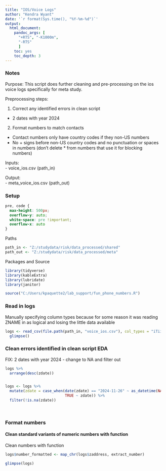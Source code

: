 ```yaml
---
title: "IOS/Voice Logs"
author: "Kendra Wyant"
date: '`r format(Sys.time(), "%Y-%m-%d")`'
output: 
  html_document:
    pandoc_args: [
      "+RTS", "-K1000m",
      "-RTS"
      ]
    toc: yes
    toc_depth: 3
---
```


### Notes
Purpose: This script does further cleaning and pre-processing on the ios voice logs specifically for meta study.    

Preprocessing steps:   

1. Correct any identified errors in clean script    

* 2 dates with year 2024   

2. Format numbers to match contacts   

* Contact numbers only have country codes if they non-US numbers   
* No + signs before non-US country codes and no punctuation or spaces in numbers (don't delete * from numbers that use it for blocking numbers)   

Inputs:  
- voice_ios.csv (path_in)    

Output:   
- meta_voice_ios.csv (path_out)  

### Setup
```css
pre, code {
  max-height: 500px;
  overflow-y: auto;
  white-space: pre !important; 
  overflow-x: auto
}
```

Paths 
```r
path_in <- "Z:/studydata/risk/data_processed/shared"
path_out <- "Z:/studydata/risk/data_processed/meta"
```

Packages and Source
```r
library(tidyverse)
library(kableExtra)
library(lubridate)
library(janitor)

source("C:/Users/kpaquette2/lab_support/fun_phone_numbers.R")
```


### Read in logs
Manually specifying column types because for some reason it was reading ZNAME in as logical and losing the little data available
```r
logs <- read_csv(file.path(path_in, "voice_ios.csv"), col_types = "iTiiiiiiiiiiincccccccTTcc") %>% 
  glimpse()
```

### Clean errors identified in clean script EDA

FIX: 2 dates with year 2024 - change to NA and filter out
```r
logs %>% 
  arrange(desc(zdate))


logs <- logs %>% 
  mutate(zdate = case_when(date(zdate) == "2024-11-26" ~ as_datetime(NA),
                           TRUE ~ zdate)) %>% 
  filter(!is.na(zdate))
```


<br>


### Format numbers

#### Clean standard variants of numeric numbers with function

Clean numbers with function
```r
logs$number_formatted <- map_chr(logs$zaddress, extract_number)

glimpse(logs)
```























<!-- <br> -->

<!-- #### Spaces and dashes -->
<!-- ```{r} -->
<!-- logs %>%  -->
<!--   filter(str_detect(number, "[[:space:]-]")) %>% -->
<!--   select(number, number_formatted) -->
<!-- ``` -->

<!-- <br> -->

<!-- #### Country codes    -->
<!-- *US numbers either have no country code, a +1, a 1 or a +. Some also have no area code.*    -->

<!-- **US country codes that start with +1** -->
<!-- ```{r} -->
<!-- logs %>%  -->
<!--   filter(str_detect(number, "^\\+1")) %>%  -->
<!--   select(number, number_formatted) %>%  -->
<!--   print(n = Inf) -->
<!-- ``` -->


<!-- Pull out area codes to look for any possible exceptions     -->
<!-- One number has area code as 000   -->
<!-- ```{r} -->
<!-- logs %>%  -->
<!--   # filter to numbers of interest -->
<!--   filter(str_detect(number, "^\\+1") & nchar(number) == 12) %>% -->
<!--   # convert to numbers to vector -->
<!--   select(number) %>%  -->
<!--   unlist() %>%  -->
<!--   # extract first 3 digits after +1 and count -->
<!--   str_sub(3, 5) %>%  -->
<!--   janitor::tabyl()  -->
<!-- ``` -->


<!-- +1 not eliminated on following numbers -->
<!-- ```{r} -->
<!-- logs %>%  -->
<!--   filter(str_detect(number, "\\+1") & is.na(number_formatted)) %>%  -->
<!--   filter(is.na(number_formatted)) %>%  -->
<!--   select(number, number_formatted)  -->
<!-- ``` -->

<!-- <br> -->

<!-- **US country codes that start with 1**     -->
<!-- ```{r} -->
<!-- logs %>%  -->
<!--   filter(str_detect(number, "^1")) %>%  -->
<!--   select(number, number_formatted) %>%  -->
<!--   print(n = Inf) -->
<!-- ``` -->


<!-- Pull out area codes to look for any possible exceptions    -->
<!-- Area codes all seem reasonable -->
<!-- ```{r} -->
<!-- logs %>%  -->
<!--   # filter to numbers of interest -->
<!--   filter(str_detect(number, "^1") & nchar(number) == 11) %>% -->
<!--   # convert to numbers to vector -->
<!--   select(number) %>%  -->
<!--   unlist() %>%  -->
<!--   # extract first 3 digits after 1 and count -->
<!--   str_sub(2, 4) %>%  -->
<!--   janitor::tabyl()  -->
<!-- ``` -->


<!-- 1 not eliminated on following numbers -->
<!-- ```{r} -->
<!-- logs %>%  -->
<!--   filter(str_detect(number, "^1") & is.na(number_formatted)) %>%  -->
<!--   select(number, number_formatted) %>%  -->
<!--   print(n = Inf) -->
<!-- ``` -->

<!-- <br> -->

<!-- **US numbers that start with +**     -->
<!-- ```{r} -->
<!-- logs %>%  -->
<!--   filter(str_detect(number, "^\\+") & nchar(number) == 11) %>%  -->
<!--   select(number, number_formatted) %>%  -->
<!--   print(n = Inf) -->
<!-- ``` -->

<!-- Pull out area codes to look for any possible exceptions      -->
<!-- Don't remove + from 000 number -->
<!-- ```{r} -->
<!-- logs %>%  -->
<!--   # filter to numbers of interest -->
<!--   filter(str_detect(number, "^\\+") & nchar(number) == 11) %>% -->
<!--   # convert to numbers to vector -->
<!--   select(number) %>%  -->
<!--   unlist() %>%  -->
<!--   # extract first 3 digits after 1 and count -->
<!--   str_sub(2, 4) %>%  -->
<!--   janitor::tabyl()  -->
<!-- ``` -->

<!-- Plus sign not eliminated on following numbers -->
<!-- ```{r} -->
<!-- logs %>%  -->
<!--   filter(str_detect(number, "^\\+") & is.na(number_formatted)) %>%  -->
<!--   count(number) %>%  -->
<!--   print(n = Inf) -->
<!-- ``` -->

<!-- <br> -->

<!-- **Numbers in correct format (10 digits & no country code)**    -->
<!-- 10 digit numbers  -->
<!-- ```{r} -->
<!-- logs %>%  -->
<!--   filter(str_detect(number, "^[0-9]") & nchar(number) == 10) %>%  -->
<!--   select(number, number_formatted) %>%  -->
<!--   print(n = Inf) -->
<!-- ``` -->

<!-- Pull out area codes to look for any possible exceptions    -->
<!-- ```{r} -->
<!-- logs %>%  -->
<!--   # filter to numbers of interest -->
<!--   filter(nchar(number) == 10) %>% -->
<!--   # convert to numbers to vector -->
<!--   select(number) %>%  -->
<!--   unlist() %>%  -->
<!--   # extract first 3 digits and count -->
<!--   str_sub(1, 3) %>%  -->
<!--   janitor::tabyl() -->
<!-- ``` -->

<!-- Some numbers start with a 0 or 1 - do not move to formatted column (US area codes don't start with 1) -->
<!-- ```{r} -->
<!-- logs %>%  -->
<!--   filter(str_detect(number, "^[0-1]") & nchar(number) == 10) %>%  -->
<!--   select(number, number_formatted) %>%  -->
<!--   print(n = Inf) -->
<!-- ``` -->


<!-- <br> -->

<!-- **7 digit US numbers (no area code)**     -->
<!-- ```{r} -->
<!-- logs %>%  -->
<!--   filter(str_detect(number, "^[1-9]") & nchar(number) == 7) %>%  -->
<!--   select(number, number_formatted) %>%  -->
<!--   print(n = Inf) -->
<!-- ``` -->

<!-- Match numbers to contacts and extract area code.  -->
<!-- ```{r} -->
<!-- numbers_7_digits <- logs %>%  -->
<!--   filter(str_detect(number, "^[1-9]") & nchar(number) == 7) %>%  -->
<!--   select(number) %>%  -->
<!--   unlist(use.names = FALSE) -->
<!-- ``` -->

<!-- Contact matches to 7 digit numbers -->
<!-- ```{r message = FALSE} -->
<!-- contacts <- read_csv(file.path(path_in, "contacts.csv"), col_types = cols()) -->

<!-- contacts_7_digits <- tibble(subid = as.numeric()) -->

<!-- for (i in seq_along(numbers_7_digits)) { -->
<!--   match <- contacts %>%  -->
<!--     filter(str_detect(phone_number, numbers_7_digits[i])) %>%  -->
<!--     mutate(pattern = numbers_7_digits[i]) -->
<!--   if(nrow(match) != 0) {   -->
<!--     contacts_7_digits <- contacts_7_digits %>% full_join(match) -->
<!--   } -->
<!-- } -->

<!-- contacts_7_digits %>%  -->
<!--   select(subid, phone_number, pattern, contact_type) %>%  -->
<!--   print(n = Inf)  -->
<!-- ``` -->

<!-- Remove duplicate contacts    -->
<!-- NOTE: just doing a quick filter because I am only interested in the number, not the context variables right now -->
<!-- ```{r} -->
<!-- contacts_7_digits <- contacts_7_digits %>%  -->
<!--   group_by(subid, phone_number, pattern) %>%  -->
<!--   slice(1) -->
<!-- ``` -->

<!-- Join numbers with log entries and replace formatted number with contact number       -->
<!-- FIX: Looks like we picked up 6 rows from the join. I cannot figure out where these are coming from -->
<!-- ```{r} -->
<!-- logs <- logs %>%  -->
<!--   left_join(contacts_7_digits %>%  -->
<!--               select(subid, contact_number = phone_number, number = pattern),  -->
<!--             by = c("subid", "number")) %>%  -->
<!--   glimpse() -->
<!-- ``` -->

<!-- ```{r} -->
<!-- # log entries with contact numbers -->
<!-- logs %>%  -->
<!--   filter(!is.na(contact_number)) %>%  -->
<!--   select(subid, number, contact_number, date, contact_name) %>%  -->
<!--   print(n = Inf) -->

<!-- logs <- logs %>%  -->
<!--   mutate(number_formatted = case_when(!is.na(contact_number) ~ as.character(contact_number), -->
<!--                                       TRUE ~ number_formatted))  -->

<!-- # check -->
<!-- logs %>%  -->
<!--   filter(!is.na(contact_number)) %>%  -->
<!--   select(subid, number, contact_number, number_formatted) %>%  -->
<!--   print(n = Inf) -->

<!-- # remove contact number -->
<!-- logs <- logs %>%  -->
<!--   select(-contact_number) -->
<!-- ``` -->


<!-- <br> -->

<!-- **Non-US country codes**    -->
<!-- A lot of the frequent out of country numbers are not known contacts (see below) -->
<!-- ```{r} -->
<!-- logs %>%  -->
<!--   filter(str_detect(number, "^\\+") & nchar(number) > 7) %>%  -->
<!--   filter(is.na(number_formatted)) %>%  -->
<!--   count(number) %>%  -->
<!--   arrange(desc(n)) %>%  -->
<!--   print(n = Inf) -->
<!-- ``` -->

<!-- Meaningful out of country numbers from contacts    -->
<!-- *Not sure what 114 or 80/8000 is - cant locate information on it yet.* -->
<!-- ```{r} -->
<!-- contacts %>%  -->
<!--   filter(nchar(phone_number) > 10) %>%  -->
<!--   select(subid, phone_number) -->
<!-- ``` -->

<!-- https://countrycode.org/     -->
<!-- 91 = India     -->
<!-- 57 = Colombia     -->


<!-- Most out of country calls are from subid 117 -->
<!-- ```{r} -->
<!-- logs %>%  -->
<!--   filter(str_detect(number, "^\\+") & nchar(number) > 7) %>%  -->
<!--   filter(is.na(number_formatted)) %>%  -->
<!--   count(subid) %>%  -->
<!--   arrange(desc(n)) %>%  -->
<!--   print(n = Inf) -->
<!-- ``` -->


<!-- <br> -->

<!-- ##### Other processing edits -->

<!-- All known contact numbers are 10 characters in length except for the following -->
<!-- ```{r} -->
<!-- contacts %>%  -->
<!--   filter(nchar(phone_number) != 10) %>%  -->
<!--   select(subid, phone_number) %>%  -->
<!--   print(n = Inf) -->
<!-- ``` -->

<!-- **numbers with less than 7 characters**      -->
<!-- * 86 - calls voicemail for verizon phones    -->
<!-- ```{r} -->
<!-- logs %>%  -->
<!--   filter(str_length(number) < 7) %>%  -->
<!--   count(number) %>%  -->
<!--   arrange(desc(n)) %>%  -->
<!--   print(n = Inf) -->
<!-- ``` -->

<!-- All contact numbers with less than seven characters are Irrelevant/spam or Other -->
<!-- ```{r} -->
<!-- contacts %>%  -->
<!--   filter(nchar(phone_number) < 7) %>%  -->
<!--   select(subid, phone_number, contact_type) %>%  -->
<!--   print(n = Inf) -->
<!-- ``` -->


<!-- **numbers with more than 10 characters and no country + sign**    -->
<!-- May want to create new variable for calls blocked with * 67 -->
<!-- ```{r} -->
<!-- logs %>%  -->
<!--   filter(str_length(number) > 10 & !str_detect(number, "^\\+")) %>%  -->
<!--   filter(is.na(number_formatted)) %>%  -->
<!--   count(number) %>%  -->
<!--   print(n = Inf) -->
<!-- ``` -->


<!-- FIX: Do we want to clean unavailable numbers to NA in function?    -->
<!-- NOTE: 12 numbers have number listed as unavailable - presentation type is 1 suggesting the number was not blocked, but contact name is unknown and all calls are incoming or missed. Will correct this by changing to NA.    -->
<!-- 11/12 of these came from subid 204 so maybe this is specific to a certain android OS or model phone -->
<!-- ```{r} -->
<!-- logs %>%  -->
<!--   filter(number == "unavailable") %>%  -->
<!--   select(-c(log_file, created, modified)) -->
<!-- ``` -->

<!-- Change numbers to NA and presentation to NA     -->
<!-- ```{r} -->
<!-- logs <- logs %>%  -->
<!--   mutate(number = case_when(number == "unavailable" ~ as.character(NA), -->
<!--                             TRUE ~ number), -->
<!--          presentation = case_when(number == "unavailable" ~ as.numeric(NA), -->
<!--                                   TRUE ~ presentation)) -->
<!-- ``` -->

<!-- **Other punctuation** -->
<!-- ```{r} -->
<!-- logs %>%  -->
<!--   filter(str_detect(number, "[*#]")) %>%  -->
<!--   count(number,  number_formatted) %>%  -->
<!--   arrange(desc(n)) %>%  -->
<!--   print(n = Inf) -->
<!-- ``` -->





<!-- **Final numbers**    -->
<!-- formatted numbers -->
<!-- ```{r} -->
<!-- logs %>%  -->
<!--   filter(!is.na(number_formatted)) %>%  -->
<!--   select(number_formatted) %>%  -->
<!--   print(n = Inf) -->
<!-- ``` -->

<!-- All numbers are 10 digits -->
<!-- ```{r} -->
<!-- logs %>%  -->
<!--   filter(!is.na(number_formatted)) %>%  -->
<!--   filter(nchar(number_formatted) != 10) -->
<!-- ``` -->

<!-- Unformatted numbers -->
<!-- ```{r} -->
<!-- logs %>%  -->
<!--   filter(is.na(number_formatted)) %>%  -->
<!--   count(number) %>%  -->
<!--   arrange(desc(n)) %>%  -->
<!--   print(n = Inf)  -->
<!-- ``` -->

<!-- <br> -->

<!-- *Currently have + still on out of country phone numbers - this is to retain info for feature engineering. Will need to remove when matching to contacts or add + to out of country contact numbers.*      -->

<!-- <br> -->

<!-- ### Additional EDA -->

<!-- Missing data -->
<!-- ```{r} -->
<!-- logs %>%  -->
<!--   naniar::miss_var_summary() -->

<!-- logs %>%  -->
<!--   naniar::vis_miss() -->
<!-- ``` -->

<!-- Duration -->
<!-- ```{r} -->
<!-- psych::describe(logs$duration) -->
<!-- ``` -->

<!-- Type -->
<!-- ```{r} -->
<!-- janitor::tabyl(logs$type) -->
<!-- ``` -->
<!-- https://developer.android.com/reference/android/provider/CallLog.Calls#TYPE    -->
<!-- 1 = incoming    -->
<!-- 2 = outgoing    -->
<!-- 3 = missed    -->
<!-- 4 = voicemail     -->
<!-- 5 = rejected    -->
<!-- 6 = blocked (automatically - block list)      -->
<!-- 7 = answered externally (different device)    -->


<!-- #### presentation -->
<!-- ```{r} -->
<!-- janitor::tabyl(logs$presentation) -->
<!-- ``` -->
<!-- https://developer.android.com/reference/android/provider/CallLog.Calls#PRESENTATION_ALLOWED   -->
<!-- 1 = number displayed (presentation allowed)   -->
<!-- 2 = number is blocked by user    -->
<!-- 3 = number is not specified or unknown by network    -->
<!-- 4 = payphone   -->

<!-- blocked and unknown numbers are NA and have presentation 2 or 3 -->
<!-- ```{r} -->
<!-- logs %>%  -->
<!--   filter(presentation == 2 | presentation == 3) %>%  -->
<!--   janitor::tabyl(number) -->

<!-- logs %>%  -->
<!--   filter(is.na(number)) %>%  -->
<!--   janitor::tabyl(presentation) -->
<!-- ``` -->

<!-- No blocked calls are outgoing (type = 2) -->
<!-- ```{r} -->
<!-- logs %>%  -->
<!--   filter(presentation == 2 | presentation == 3) %>%  -->
<!--   janitor::tabyl(type) -->

<!-- logs %>%  -->
<!--   filter(is.na(number)) %>%  -->
<!--   janitor::tabyl(type) -->
<!-- ``` -->


<!-- #### contact name -->
<!-- ```{r} -->
<!-- logs %>%  -->
<!--   group_by(contact_name) %>%  -->
<!--   slice(1) %>%  -->
<!--   select(contact_name) %>%  -->
<!--   kbl() %>%  -->
<!--   kable_styling() %>%  -->
<!--   scroll_box(width = "50%", height = "500px") -->
<!-- ``` -->

<!-- <br> -->


<!-- ### Write csv -->
<!-- ```{r} -->
<!-- write_csv(logs, file.path(path_out, "meta_voice_android.csv")) %>% glimpse() -->
<!-- ``` -->

<!-- **Dates saved as UTC** -->

<!-- <br> -->
